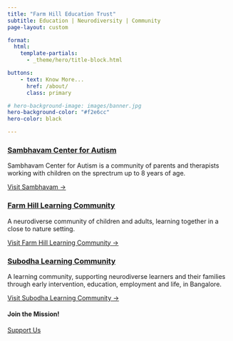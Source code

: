 ```yaml
---
title: "Farm Hill Education Trust"
subtitle: Education | Neurodiversity | Community
page-layout: custom

format:
  html:
    template-partials:
      - _theme/hero/title-block.html

buttons:
    - text: Know More...
      href: /about/
      class: primary

# hero-background-image: images/banner.jpg
hero-background-color: "#f2e6cc"
hero-color: black

---
```



::: {.grid}

::: {.g-col-12 .g-col-md-4}

### [Sambhavam Center for Autism](https://sambhavam-autism.com/)

Sambhavam Center for Autism is a community of parents and therapists working with children on the sprectrum up to 8 years of age.

[Visit Sambhavam &rarr;](https://sambhavam-autism.com/)

:::

::: {.g-col-12 .g-col-md-4}
### [Farm Hill Learning Community](https://farmhill-learning.org/)

A neurodiverse community of children and adults, learning together in a close to nature setting.

[Visit Farm Hill Learning Community &rarr;](https://farmhill-learning.org/)

:::


::: {.g-col-12 .g-col-md-4}
### [Subodha Learning Community](https://subodha.farmhill.in)

A learning community, supporting neurodiverse learners and their families through early intervention, education, employment and life, in Bangalore.

[Visit Subodha Learning Community &rarr;](https://subodha.farmhill.in)


:::

:::

::: {.page-cta}

#### Join the Mission!

<a href="/support-us" class="btn btn-primary">Support Us</a>

:::